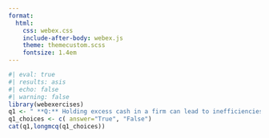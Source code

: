 ```yaml
---
format:
  html:
    css: webex.css
    include-after-body: webex.js
    theme: themecustom.scss
    fontsize: 1.4em
---
```


```r
#| eval: true
#| results: asis
#| echo: false
#| warning: false
library(webexercises)
q1 <- " **Q:** Holding excess cash in a firm can lead to inefficiencies and agency costs, which may be reduced by paying out dividends or engaging in share repurchases."
q1_choices <- c( answer="True", "False")
cat(q1,longmcq(q1_choices))
```

